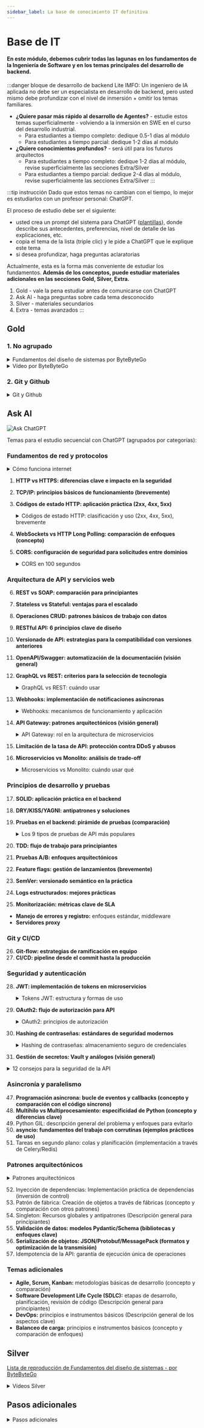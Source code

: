 ```yaml
---
sidebar_label: La base de conocimiento IT definitiva
---
```


# Base de IT

#### En este módulo, debemos cubrir todas las lagunas en los fundamentos de la Ingeniería de Software y en los temas principales del desarrollo de backend.

:::danger bloque de desarrollo de backend Lite
IMFO: Un ingeniero de IA aplicada no debe ser un especialista en desarrollo de backend, pero usted mismo debe profundizar con el nivel de inmersión + omitir los temas familiares.
- **¿Quiere pasar más rápido al desarrollo de Agentes?** - estudie estos temas superficialmente - volviendo a la inmersión en SWE en el curso del desarrollo industrial.
    - Para estudiantes a tiempo completo: dedique 0.5-1 días al módulo
    - Para estudiantes a tiempo parcial: dedique 1-2 días al módulo
- **¿Quiere conocimientos profundos?** - será útil para los futuros arquitectos
    - Para estudiantes a tiempo completo: dedique 1-2 días al módulo, revise superficialmente las secciones Extra/Silver
    - Para estudiantes a tiempo parcial: dedique 2-4 días al módulo, revise superficialmente las secciones Extra/Silver
:::

:::tip instrucción
Dado que estos temas no cambian con el tiempo, lo mejor es estudiarlos con un profesor personal: ChatGPT.

El proceso de estudio debe ser el siguiente:
- usted crea un prompt del sistema para ChatGPT ([plantillas](../metalearning#chatgpt-prompts)), donde describe sus antecedentes, preferencias, nivel de detalle de las explicaciones, etc.
- copia el tema de la lista (triple clic) y le pide a ChatGPT que le explique este tema
- si desea profundizar, haga preguntas aclaratorias

Actualmente, esta es la forma más conveniente de estudiar los fundamentos. **Además de los conceptos, puede estudiar materiales adicionales en las secciones Gold, Silver, Extra.**
1. Gold - vale la pena estudiar antes de comunicarse con ChatGPT
2. Ask AI - haga preguntas sobre cada tema desconocido
3. Silver - materiales secundarios
4. Extra - temas avanzados
:::

## Gold

### 1. No agrupado

<details>
<summary>Fundamentos del diseño de sistemas por ByteByteGo</summary>

<iframe width="560" height="315" src="https://www.youtube.com/embed/FqR5vESuKe0?si=wyiNfWlzpz6t_6C3" title="YouTube video player" frameborder="0" allow="accelerometer; autoplay; clipboard-write; encrypted-media; gyroscope; picture-in-picture; web-share" referrerpolicy="strict-origin-when-cross-origin" allowfullscreen></iframe>
<iframe width="560" height="315" src="https://www.youtube.com/embed/42UP1fxi2SY?si=r4h0UMVjsxLedrnv" title="YouTube video player" frameborder="0" allow="accelerometer; autoplay; clipboard-write; encrypted-media; gyroscope; picture-in-picture; web-share" referrerpolicy="strict-origin-when-cross-origin" allowfullscreen></iframe>
<iframe width="560" height="315" src="https://www.youtube.com/embed/-mN3VyJuCjM?si=2SByBQ3f9FhTJHfV" title="YouTube video player" frameborder="0" allow="accelerometer; autoplay; clipboard-write; encrypted-media; gyroscope; picture-in-picture; web-share" referrerpolicy="strict-origin-when-cross-origin" allowfullscreen></iframe>
<iframe width="560" height="315" src="https://www.youtube.com/embed/27r4Bzuj5NQ?si=_D9Tfu2LEhhJ-3e4" title="YouTube video player" frameborder="0" allow="accelerometer; autoplay; clipboard-write; encrypted-media; gyroscope; picture-in-picture; web-share" referrerpolicy="strict-origin-when-cross-origin" allowfullscreen></iframe>
<iframe width="560" height="315" src="https://www.youtube.com/embed/lX4CrbXMsNQ?si=nMnofSLmRtNgAEcR" title="YouTube video player" frameborder="0" allow="accelerometer; autoplay; clipboard-write; encrypted-media; gyroscope; picture-in-picture; web-share" referrerpolicy="strict-origin-when-cross-origin" allowfullscreen></iframe>

</details>

<details>
<summary>Vídeo por ByteByteGo</summary>

<iframe width="560" height="315" src="https://www.youtube.com/embed/27r4Bzuj5NQ?si=kBAYBVmeLuh7GI6I" title="YouTube video player" frameborder="0" allow="accelerometer; autoplay; clipboard-write; encrypted-media; gyroscope; picture-in-picture; web-share" referrerpolicy="strict-origin-when-cross-origin" allowfullscreen></iframe>
<iframe width="560" height="315" src="https://www.youtube.com/embed/7swoLEqABhQ?si=jRSDOGqXB8C4ebup" title="YouTube video player" frameborder="0" allow="accelerometer; autoplay; clipboard-write; encrypted-media; gyroscope; picture-in-picture; web-share" referrerpolicy="strict-origin-when-cross-origin" allowfullscreen></iframe>
<iframe width="560" height="315" src="https://www.youtube.com/embed/J8uAiZJMfzQ?si=734LIgc200s5nPAL" title="YouTube video player" frameborder="0" allow="accelerometer; autoplay; clipboard-write; encrypted-media; gyroscope; picture-in-picture; web-share" referrerpolicy="strict-origin-when-cross-origin" allowfullscreen></iframe>
<iframe width="560" height="315" src="https://www.youtube.com/embed/xSPA2yBgDgA?si=Bp6qQ4z641atM51l" title="YouTube video player" frameborder="0" allow="accelerometer; autoplay; clipboard-write; encrypted-media; gyroscope; picture-in-picture; web-share" referrerpolicy="strict-origin-when-cross-origin" allowfullscreen></iframe>
<iframe width="560" height="315" src="https://www.youtube.com/embed/dvRFHG2-uYs?si=7m4HkeAYXUqzbGWl" title="YouTube video player" frameborder="0" allow="accelerometer; autoplay; clipboard-write; encrypted-media; gyroscope; picture-in-picture; web-share" referrerpolicy="strict-origin-when-cross-origin" allowfullscreen></iframe>
<iframe width="560" height="315" src="https://www.youtube.com/embed/cTyZ_hbmbDw?si=hW9aSdIAglcCww61" title="YouTube video player" frameborder="0" allow="accelerometer; autoplay; clipboard-write; encrypted-media; gyroscope; picture-in-picture; web-share" referrerpolicy="strict-origin-when-cross-origin" allowfullscreen></iframe>
<iframe width="560" height="315" src="https://www.youtube.com/embed/RlM9AfWf1WU?si=6KOYZFEc60q79yuh" title="YouTube video player" frameborder="0" allow="accelerometer; autoplay; clipboard-write; encrypted-media; gyroscope; picture-in-picture; web-share" referrerpolicy="strict-origin-when-cross-origin" allowfullscreen></iframe>

<iframe width="560" height="315" src="https://www.youtube.com/embed/GhX8sNyFo5w?si=yS7nFoN3FVruDRvr" title="YouTube video player" frameborder="0" allow="accelerometer; autoplay; clipboard-write; encrypted-media; gyroscope; picture-in-picture; web-share" referrerpolicy="strict-origin-when-cross-origin" allowfullscreen></iframe>

</details>

### 2. Git y Github

<details>
<summary>Git y Github</summary>

<iframe width="560" height="315" src="https://www.youtube.com/embed/w3jLJU7DT5E?si=7849sZK3UGAvVZGC" title="YouTube video player" frameborder="0" allow="accelerometer; autoplay; clipboard-write; encrypted-media; gyroscope; picture-in-picture; web-share" referrerpolicy="strict-origin-when-cross-origin" allowfullscreen></iframe>

<iframe width="560" height="315" src="https://www.youtube.com/embed/e9lnsKot_SQ?si=cy5TN5mzz2TFWSZS" title="YouTube video player" frameborder="0" allow="accelerometer; autoplay; clipboard-write; encrypted-media; gyroscope; picture-in-picture; web-share" referrerpolicy="strict-origin-when-cross-origin" allowfullscreen></iframe>

</details>

## Ask AI

![Ask ChatGPT](https://img.shields.io/badge/Ask%20ChatGPT-8A2BE2?style=for-the-badge)

Temas para el estudio secuencial con ChatGPT (agrupados por categorías):

### Fundamentos de red y protocolos

<details>
<summary>Cómo funciona internet</summary>

<iframe width="560" height="315" src="https://www.youtube.com/embed/sMHzfigUxz4?si=d68it1_Lbn1R8qVQ" title="YouTube video player" frameborder="0" allow="accelerometer; autoplay; clipboard-write; encrypted-media; gyroscope; picture-in-picture; web-share" referrerpolicy="strict-origin-when-cross-origin" allowfullscreen></iframe>

</details>

1. **HTTP vs HTTPS: diferencias clave e impacto en la seguridad**
2. **TCP/IP: principios básicos de funcionamiento (brevemente)**
3. **Códigos de estado HTTP: aplicación práctica (2xx, 4xx, 5xx)**
    <details>
    <summary>Códigos de estado HTTP: clasificación y uso (2xx, 4xx, 5xx), brevemente</summary>

    <iframe width="560" height="315" src="https://www.youtube.com/embed/qmpUfWN7hh4?si=s-dryQZ-WwqiY3Kw" title="YouTube video player" frameborder="0" allow="accelerometer; autoplay; clipboard-write; encrypted-media; gyroscope; picture-in-picture; web-share" referrerpolicy="strict-origin-when-cross-origin" allowfullscreen></iframe>

    </details>
4. **WebSockets vs HTTP Long Polling: comparación de enfoques (concepto)**
5. **CORS: configuración de seguridad para solicitudes entre dominios**
    <details>
    <summary>CORS en 100 segundos</summary>

        <iframe width="560" height="315" src="https://www.youtube.com/embed/4KHiSt0oLJ0?si=4owQc2_iPg0rRQdB" title="YouTube video player" frameborder="0" allow="accelerometer; autoplay; clipboard-write; encrypted-media; gyroscope; picture-in-picture; web-share" referrerpolicy="strict-origin-when-cross-origin" allowfullscreen></iframe>

    </details>

### Arquitectura de API y servicios web
6. **REST vs SOAP: comparación para principiantes**
7. **Stateless vs Stateful: ventajas para el escalado**
8. **Operaciones CRUD: patrones básicos de trabajo con datos**
9. **RESTful API: 6 principios clave de diseño**
10. **Versionado de API: estrategias para la compatibilidad con versiones anteriores**
11. **OpenAPI/Swagger: automatización de la documentación (visión general)**
12. **GraphQL vs REST: criterios para la selección de tecnología**
    <details>
    <summary>GraphQL vs REST: cuándo usar</summary>

    <iframe width="560" height="315" src="https://www.youtube.com/embed/yWzKJPw_VzM?si=KgFnWyyXFnlKI39F" title="YouTube video player" frameborder="0" allow="accelerometer; autoplay; clipboard-write; encrypted-media; gyroscope; picture-in-picture; web-share" referrerpolicy="strict-origin-when-cross-origin" allowfullscreen></iframe>

    </details>
13. **Webhooks: implementación de notificaciones asíncronas**
    <details>
    <summary>Webhooks: mecanismos de funcionamiento y aplicación</summary>

    <iframe width="560" height="315" src="https://www.youtube.com/embed/x_jjhcDrISk?si=FuIdQkqTXHklXcB8" title="YouTube video player" frameborder="0" allow="accelerometer; autoplay; clipboard-write; encrypted-media; gyroscope; picture-in-picture; web-share" referrerpolicy="strict-origin-when-cross-origin" allowfullscreen></iframe>

    </details>
14. **API Gateway: patrones arquitectónicos (visión general)**
    <details>
    <summary>API Gateway: rol en la arquitectura de microservicios</summary>

    <iframe width="560" height="315" src="https://www.youtube.com/embed/6ULyxuHKxg8?si=EK8twqMsVGR-GWhR" title="YouTube video player" frameborder="0" allow="accelerometer; autoplay; clipboard-write; encrypted-media; gyroscope; picture-in-picture; web-share" referrerpolicy="strict-origin-when-cross-origin" allowfullscreen></iframe>
    <iframe width="560" height="315" src="https://www.youtube.com/embed/RqfaTIWc3LQ?si=0WUD_KE4fuIwO6SW" title="YouTube video player" frameborder="0" allow="accelerometer; autoplay; clipboard-write; encrypted-media; gyroscope; picture-in-picture; web-share" referrerpolicy="strict-origin-when-cross-origin" allowfullscreen></iframe>

    </details>
15. **Limitación de la tasa de API: protección contra DDoS y abusos**
16. **Microservicios vs Monolito: análisis de trade-off**
    <details>
    <summary>Microservicios vs Monolito: cuándo usar qué</summary>

    <iframe width="560" height="315" src="https://www.youtube.com/embed/lTAcCNbJ7KE?si=AuOUougNZ8_hM477" title="YouTube video player" frameborder="0" allow="accelerometer; autoplay; clipboard-write; encrypted-media; gyroscope; picture-in-picture; web-share" referrerpolicy="strict-origin-when-cross-origin" allowfullscreen></iframe>

    </details>

### Principios de desarrollo y pruebas
17. **SOLID: aplicación práctica en el backend**
18. **DRY/KISS/YAGNI: antipatrones y soluciones**
19. **Pruebas en el backend: pirámide de pruebas (comparación)**
    <details>
    <summary>Los 9 tipos de pruebas de API más populares</summary>

    <img src="https://substackcdn.com/image/fetch/w_1456,c_limit,f_webp,q_auto:good,fl_lossy/https%3A%2F%2Fsubstack-post-media.s3.amazonaws.com%2Fpublic%2Fimages%2Fc53f283e-6834-45b6-beb9-57b10b2a22fd_1280x1664.gif" alt="API Testing Types" />

    <iframe width="560" height="315" src="https://www.youtube.com/embed/qquIJ1Ivusg?si=3b3OHQQi7BEev6zJ" title="YouTube video player" frameborder="0" allow="accelerometer; autoplay; clipboard-write; encrypted-media; gyroscope; picture-in-picture; web-share" referrerpolicy="strict-origin-when-cross-origin" allowfullscreen></iframe>

    </details>

20. **TDD: flujo de trabajo para principiantes**
21. **Pruebas A/B: enfoques arquitectónicos**
22. **Feature flags: gestión de lanzamientos (brevemente)**
23. **SemVer: versionado semántico en la práctica**
24. **Logs estructurados: mejores prácticas**
25. **Monitorización: métricas clave de SLA**

- **Manejo de errores y registro:** enfoques estándar, middleware
- **Servidores proxy**

### Git y CI/CD
26. **Git-flow: estrategias de ramificación en equipo**
27. **CI/CD: pipeline desde el commit hasta la producción**

### Seguridad y autenticación
28. **JWT: implementación de tokens en microservicios**
    <details>
    <summary>Tokens JWT: estructura y formas de uso</summary>

    <iframe width="560" height="315" src="https://www.youtube.com/embed/P2CPd9ynFLg?si=vnMzNY8e1wSF3IcF" title="YouTube video player" frameborder="0" allow="accelerometer; autoplay; clipboard-write; encrypted-media; gyroscope; picture-in-picture; web-share" referrerpolicy="strict-origin-when-cross-origin" allowfullscreen></iframe>
    
    https://youtu.be/fyTxwIa-1U0?si=TKRWttBerXodhlA-

    </details>
29. **OAuth2: flujo de autorización para API**
    <details>
    <summary>OAuth2: principios de autorización</summary>

    <iframe width="560" height="315" src="https://www.youtube.com/embed/ZV5yTm4pT8g?si=wxHYNBWNpzKcHCPv" title="YouTube video player" frameborder="0" allow="accelerometer; autoplay; clipboard-write; encrypted-media; gyroscope; picture-in-picture; web-share" referrerpolicy="strict-origin-when-cross-origin" allowfullscreen></iframe>

    </details>
30. **Hashing de contraseñas: estándares de seguridad modernos**
    <details>
    <summary>Hashing de contraseñas: almacenamiento seguro de credenciales</summary>

    <iframe width="560" height="315" src="https://www.youtube.com/embed/zt8Cocdy15c?si=017K7zJhNwZxLHe6" title="YouTube video player" frameborder="0" allow="accelerometer; autoplay; clipboard-write; encrypted-media; gyroscope; picture-in-picture; web-share" referrerpolicy="strict-origin-when-cross-origin" allowfullscreen></iframe>

    </details>
34. **Gestión de secretos: Vault y análogos (visión general)**

<details>
<summary>12 consejos para la seguridad de la API</summary>

<iframe width="560" height="315" src="https://www.youtube.com/embed/6WZ6S-qmtqY?si=0nmKn09qxco70wKq" title="YouTube video player" frameborder="0" allow="accelerometer; autoplay; clipboard-write; encrypted-media; gyroscope; picture-in-picture; web-share" referrerpolicy="strict-origin-when-cross-origin" allowfullscreen></iframe>

</details>

### Asincronía y paralelismo
47. **Programación asíncrona: bucle de eventos y callbacks (concepto y comparación con el código síncrono)**
48. **Multihilo vs Multiprocesamiento: especificidad de Python (concepto y diferencias clave)**
49. Python GIL: descripción general del problema y enfoques para evitarlo
50. **asyncio: fundamentos del trabajo con corrutinas (ejemplos prácticos de uso)**
51. Tareas en segundo plano: colas y planificación (implementación a través de Celery/Redis)

### Patrones arquitectónicos
<details>
<summary>Patrones arquitectónicos</summary>

<iframe width="560" height="315" src="https://www.youtube.com/embed/nH4qjmP2KEE?si=qvcJnfDfQpJPDZ3v" title="YouTube video player" frameborder="0" allow="accelerometer; autoplay; clipboard-write; encrypted-media; gyroscope; picture-in-picture; web-share" referrerpolicy="strict-origin-when-cross-origin" allowfullscreen></iframe>

</details>

52. Inyección de dependencias: Implementación práctica de dependencias (inversión de control)
53. Patrón de fábrica: Creación de objetos a través de fábricas (concepto y comparación con otros patrones)
54. Singleton: Recursos globales y antipatrones (Descripción general para principiantes)
55. **Validación de datos: modelos Pydantic/Schema (bibliotecas y enfoques clave)**
56. **Serialización de objetos: JSON/Protobuf/MessagePack (formatos y optimización de la transmisión)**
57. Idempotencia de la API: garantía de ejecución única de operaciones

### Temas adicionales
- **Agile, Scrum, Kanban:** metodologías básicas de desarrollo (concepto y comparación)
- **Software Development Life Cycle (SDLC):** etapas de desarrollo, planificación, revisión de código (Descripción general para principiantes)
- **DevOps:** principios e instrumentos básicos (Descripción general de los aspectos clave)
- **Balanceo de carga:** principios e instrumentos básicos (concepto y comparación de enfoques)

## Silver

[Lista de reproducción de Fundamentos del diseño de sistemas - por ByteByteGo](https://youtube.com/playlist?list=PLCRMIe5FDPsd0gVs500xeOewfySTsmEjf&si=kdCr6Gae83xeHU42)

<details>
<summary>Vídeos Silver</summary>

<iframe width="560" height="315" src="https://www.youtube.com/embed/4vLxWqE94l4?si=DNpeWVb2oB2JxcUI" title="YouTube video player" frameborder="0" allow="accelerometer; autoplay; clipboard-write; encrypted-media; gyroscope; picture-in-picture; web-share" referrerpolicy="strict-origin-when-cross-origin" allowfullscreen></iframe>
<iframe width="560" height="315" src="https://www.youtube.com/embed/zvWKqUiovAM?si=6ou0tfQh9fgWrgO4" title="YouTube video player" frameborder="0" allow="accelerometer; autoplay; clipboard-write; encrypted-media; gyroscope; picture-in-picture; web-share" referrerpolicy="strict-origin-when-cross-origin" allowfullscreen></iframe>
<iframe width="560" height="315" src="https://www.youtube.com/embed/0chZFIZLR_0?si=ADyuQtl7yf8MoibA" title="YouTube video player" frameborder="0" allow="accelerometer; autoplay; clipboard-write; encrypted-media; gyroscope; picture-in-picture; web-share" referrerpolicy="strict-origin-when-cross-origin" allowfullscreen></iframe>
<iframe width="560" height="315" src="https://www.youtube.com/embed/HZklgPkboro?si=e5YskYrmefNYAsZF" title="YouTube video player" frameborder="0" allow="accelerometer; autoplay; clipboard-write; encrypted-media; gyroscope; picture-in-picture; web-share" referrerpolicy="strict-origin-when-cross-origin" allowfullscreen></iframe>

</details>

## Pasos adicionales

<details>
<summary>Pasos adicionales</summary>

<iframe width="560" height="315" src="https://www.youtube.com/embed/I5c7fBgvkNY?si=PzvBEpqIZwYdVLpL" title="YouTube video player" frameborder="0" allow="accelerometer; autoplay; clipboard-write; encrypted-media; gyroscope; picture-in-picture; web-share" referrerpolicy="strict-origin-when-cross-origin" allowfullscreen></iframe>
<iframe width="560" height="315" src="https://www.youtube.com/embed/jCd6XfWLZsg?si=ENrSGXh2UsmDgoV_" title="YouTube video player" frameborder="0" allow="accelerometer; autoplay; clipboard-write; encrypted-media; gyroscope; picture-in-picture; web-share" referrerpolicy="strict-origin-when-cross-origin" allowfullscreen></iframe>
<iframe width="560" height="315" src="https://www.youtube.com/embed/yIAcHMJzqJc?si=VLp5hNi3zBvYRezk" title="YouTube video player" frameborder="0" allow="accelerometer; autoplay; clipboard-write; encrypted-media; gyroscope; picture-in-picture; web-share" referrerpolicy="strict-origin-when-cross-origin" allowfullscreen></iframe>
<iframe width="560" height="315" src="https://www.youtube.com/embed/BTjxUS_PylA?si=oUeT1D5rG-iGO7xT" title="YouTube video player" frameborder="0" allow="accelerometer; autoplay; clipboard-write; encrypted-media; gyroscope; picture-in-picture; web-share" referrerpolicy="strict-origin-when-cross-origin" allowfullscreen></iframe>

</details>
